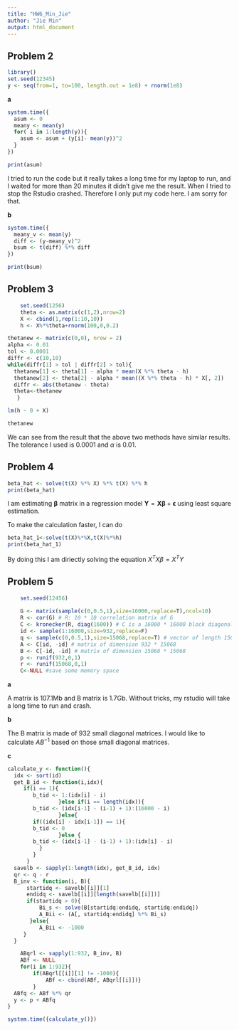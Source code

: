 ```yaml
---
title: "HW6_Min_Jie"
author: "Jie Min"
output: html_document
---
```


## Problem 2
```r
library()
set.seed(12345)
y <- seq(from=1, to=100, length.out = 1e8) + rnorm(1e8)
```

**a**
```r
system.time({
  asum <- 0
  meany <- mean(y)
  for( i in 1:length(y)){
    asum <- asum + (y[i]- mean(y))^2
  }
})

print(asum)
```

I tried to run the code but it really takes a long time for my laptop to run, and I waited for more than 20 minutes it didn't give me the result. When I tried to stop the Rstudio crashed. Therefore I only put my code here. I am sorry for that.

**b**
```r
system.time({
  meany_v <- mean(y)
  diff <- (y-meany_v)^2
  bsum <- t(diff) %*% diff
})

print(bsum)
```

## Problem 3

```r
    set.seed(1256)
    theta <- as.matrix(c(1,2),nrow=2)
    X <- cbind(1,rep(1:10,10))
    h <- X%*%theta+rnorm(100,0,0.2)
```

```r
thetanew <- matrix(c(0,0), nrow = 2)
alpha <- 0.01
tol <- 0.0001
diffr <- c(10,10)
while(diffr[1] > tol | diffr[2] > tol){
  thetanew[1] <- theta[1] - alpha * mean(X %*% theta - h)
  thetanew[2] <- theta[2] - alpha * mean((X %*% theta - h) * X[, 2])
  diffr <- abs(thetanew - theta)
  theta<-thetanew
   }

lm(h ~ 0 + X)

thetanew
```

We can see from the result that the above two methods have similar results. The tolerance I used is 0.0001 and $\alpha$ is 0.01.


## Problem 4

```r
beta_hat <- solve(t(X) %*% X) %*% t(X) %*% h
print(beta_hat)
```

I am estimating $\boldsymbol \beta$ matrix in a regression model $\boldsymbol Y=\boldsymbol X\boldsymbol \beta+\boldsymbol \epsilon$ using least square estimation.

To make the calculation faster, I can do

```r
beta_hat_1<-solve(t(X)%*%X,t(X)%*%h)
print(beta_hat_1)
```

By doing this I am diriectly solving the equation $X^TX\beta=X^TY$

## Problem 5
```r

    set.seed(12456) 
    
    G <- matrix(sample(c(0,0.5,1),size=16000,replace=T),ncol=10)
    R <- cor(G) # R: 10 * 10 correlation matrix of G
    C <- kronecker(R, diag(1600)) # C is a 16000 * 16000 block diagonal matrix
    id <- sample(1:16000,size=932,replace=F)
    q <- sample(c(0,0.5,1),size=15068,replace=T) # vector of length 15068
    A <- C[id, -id] # matrix of dimension 932 * 15068
    B <- C[-id, -id] # matrix of dimension 15068 * 15068
    p <- runif(932,0,1)
    r <- runif(15068,0,1)
    C<-NULL #save some memory space
```

**a**

A matrix is 107.1Mb and B matrix is 1.7Gb. Without tricks, my rstudio will take a long time to run and crash.


**b**

The B matrix is made of 932 small diagonal matrices. I would like to calculate $AB^{-1}$ based on those small diagonal matrices.

**c**

```r
calculate_y <- function(){
  idx <- sort(id)
  get_B_id <- function(i,idx){
     if(i == 1){
        b_tid <- 1:(idx[i] - i)
                }else if(i == length(idx)){
        b_tid <- (idx[i-1] - (i-1) + 1):(16000 - i)
                }else{
        if((idx[i] - idx[i-1]) == 1){
        b_tid <- 0
                }else {
        b_tid <- (idx[i-1] - (i-1) + 1):(idx[i] - i)
          } 
        }  
      }
  savelb <- sapply(1:length(idx), get_B_id, idx)
  qr <- q - r
  B_inv <- function(i, B){
      startidq <- savelb[[i]][1]
      endidq <- savelb[[i]][length(savelb[[i]])]
      if(startidq > 0){
          Bi_s <- solve(B[startidq:endidq, startidq:endidq])
          A_Bii <- (A[, startidq:endidq] %*% Bi_s)
       }else{
          A_Bii <- -1000
     }
  }

    ABqrl <- sapply(1:932, B_inv, B)
    ABf <- NULL
    for(i in 1:932){
        if(ABqrl[[i]][1] != -1000){
            ABf <- cbind(ABf, ABqrl[[i]])}
        }
  ABfq <- ABf %*% qr
  y <- p + ABfq
}
```
```r
system.time({calculate_y()})
```


